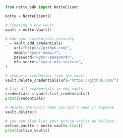 ```python
from notte_sdk import NotteClient

notte = NotteClient()

# Creating a new vault
vault = notte.Vault()

# Add your credentials securely
_ = vault.add_credentials(
    url="https://github.com/",
    email="<your-email>",
    password="<your-password>",
    mfa_secret="<your-mfa-secret>",
)

# remove a credential from the vault
vault.delete_credentials(url="https://github.com/")

# list all credentials in the vault
credentials = vault.list_credentials()
print(credentials)

# delete the vault when you don't need it anymore
vault.delete()

# you can also list your active vaults as follows:
active_vaults = notte.vaults.list()
print(active_vaults)
```
